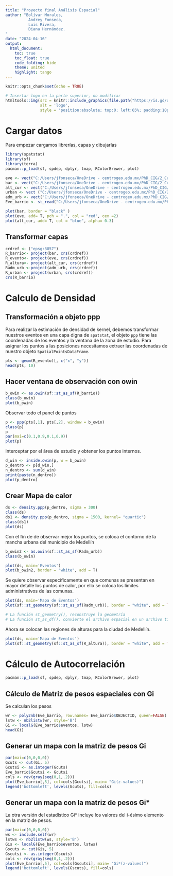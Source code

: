 ---
title: "Proyecto final Análisis Espacial"
author: "Bolívar Morales,
          Andrey Fonseca,
          Luis Rivera,
          Diana Hernández. 
"
date: "2024-04-16"
output: 
  html_document:
    toc: true
    toc_float: true
    code_folding: hide
    theme: united
    highlight: tango
---

```{r setup, include=FALSE}
knitr::opts_chunk$set(echo = TRUE)
```

```{r logo, echo=FALSE}
# Insertar logo en la parte superior, no modificar
htmltools::img(src = knitr::include_graphics(file.path("https://is.gd/oHPKdY")), 
               alt = 'logo', 
               style = 'position:absolute; top:0; left:65%; padding:10px; max-width: 20%') 
```

# Cargar datos

Para empezar cargamos librerías, capas y dibujarlas 
```{r cargar_librerías, highlight=FALSE, message=FALSE, warning=FALSE}
library(spatstat)
library(sf)
library(terra)
pacman::p_load(sf, spdep, dplyr, tmap, RColorBrewer, plot)
```

```{r cargar_capas, message=FALSE}
eve <- vect("C:/Users/jfonseca/OneDrive - centrogeo.edu.mx/PhD_CIG/2_Cuatrimestre/Analisis_Espacial/PROYECTO_AE/GIS/desinventar_2.shp")
bar <- vect("C:/Users/jfonseca/OneDrive - centrogeo.edu.mx/PhD_CIG/2_Cuatrimestre/Analisis_Espacial/PROYECTO_AE/GIS/barrio_vereda_2.shp")
alt_cur <- vect("C:/Users/jfonseca/OneDrive - centrogeo.edu.mx/PhD_CIG/2_Cuatrimestre/Analisis_Espacial/PROYECTO_AE/GIS/Altura.shp")
urban <- vect ("C:/Users/jfonseca/OneDrive - centrogeo.edu.mx/PhD_CIG/2_Cuatrimestre/Analisis_Espacial/PROYECTO_AE/GIS/barrio_urbano.shp")
adm_urb <- vect("C:/Users/jfonseca/OneDrive - centrogeo.edu.mx/PhD_CIG/2_Cuatrimestre/Analisis_Espacial/PROYECTO_AE/GIS/adm_urbano.shp")
Eve_barrio <- st_read("C:/Users/jfonseca/OneDrive - centrogeo.edu.mx/PhD_CIG/2_Cuatrimestre/Analisis_Espacial/PROYECTO_AE/GIS/Eventos_barrio.shp")

```

```{r observar_capas}
plot(bar, border = "black" )
plot(eve, add= T, pch = ".", col = "red", cex =2)
plot(alt_cur, add= T, col = "blue", alpha= 0.3)
```

## Transformar capas

```{r reproyectar_capas, message=FALSE, warning=FALSE}
crdref <- ("epsg:3857")
R_barrio<- project(bar, crs(crdref))
R_evento<- project(eve, crs(crdref))
R_altura<- project(alt_cur, crs(crdref))
Radm_urb <-project(adm_urb, crs(crdref))
R_urban <- project(urban, crs(crdref))
crs(R_barrio)
```

# Calculo de Densidad

## Transformación a objeto ppp

Para realizar la estimación de densidad de kernel, debemos transformar nuestros eventos en una capa digna de `spatstat`, el objeto `ppp` tiene las coordenadas de los eventos y la ventana de la zona de estudio. Para asignar los puntos a las posiciones necesitamos extraer las coordenadas de nuestro objeto `SpatialPointsDataFrame`.

```{r extraer_coordenadas}
pts <- geom(R_evento)[, c("x", "y")]
head(pts, 10)
```

## Hacer ventana de observación con owin

```{r mascara_barrios, message=FALSE, warning=FALSE} 
b_owin <- as.owin(sf::st_as_sf(R_barrio))
class(b_owin)
plot(b_owin)

```

Observar todo el panel de puntos

```{r observar_puntos, message=FALSE, warning=FALSE}
p <- ppp(pts[,1], pts[,2], window = b_owin)
class(p)
p
par(mai=c(0.1,0.9,0.1,0.9))
plot(p)
```

Interceptar por el área de estudio y obtener los puntos internos.

```{r puntos_internos, message=FALSE, warning=FALSE}
d_win <- inside.owin(p, w = b_owin)
p_dentro <- p[d_win,]
n_dentro <- sum(d_win)
print(paste(n_dentro))
plot(p_dentro)
```


## Crear Mapa de calor 
```{r mapa_densidad_puntos, message=FALSE, warning=FALSE}
ds <- density.ppp(p_dentro, sigma = 300) 
class(ds)
ds1 <- density.ppp(p_dentro, sigma = 1500, kernel= "quartic") 
class(ds1)
plot(ds)

```

Con el fin de de observar mejor los puntos, se coloca el contorno de la mancha urbana del municipio de Medellín

```{r mascara_area_urbana, results='hide',message=FALSE, warning=FALSE}
b_owin2 <- as.owin(sf::st_as_sf(Radm_urb))
class(b_owin)
```

```{r mapa_calor_mascara , message=FALSE, warning=FALSE}
plot(ds, main='Eventos')
plot(b_owin2, border = "white", add = T)
```

Se quiere observar específicamente en que comunas se presentan en mayor detalle los puntos de calor, por ello se coloca los límites administrativos de las comunas.

```{r mapa_calor_administrativo, message=FALSE, warning=FALSE}
plot(ds, main='Mapa de Eventos')
plot(sf::st_geometry(sf::st_as_sf(Radm_urb)), border = "white", add = TRUE)

# La función st_geometry(), reconstruye la geometría
# La función st_as_df(), convierte el archivo espacial en un archivo tipo sf
```

Ahora se colocan las regiones de alturas para la ciudad de Medellín.

```{r mapa_calor_altura, message=FALSE, warning=FALSE}

plot(ds, main='Mapa de Eventos')
plot(sf::st_geometry(sf::st_as_sf(R_altura)), border = "white", add = TRUE)
```

# Cálculo de Autocorrelación

```{r cargar_librerías_2, highlight=FALSE, message=FALSE, warning=FALSE}
pacman::p_load(sf, spdep, dplyr, tmap, RColorBrewer, plot)
```

## Cálculo de Matriz de pesos espaciales con Gi

Se calculan los pesos

```{r Gi1, message=FALSE, warning=FALSE}
wr <- poly2nb(Eve_barrio, row.names= Eve_barrio$OBJECTID, queen=FALSE) 
lstw <- nb2listw(wr, style='B')
Gi <- localG(Eve_barrio$eventos, lstw)
head(Gi)
```

## Generar un mapa con la matriz de pesos Gi

```{r GiMap, message=FALSE, warning=FALSE}
par(mai=c(0,0,0,0))
Gcuts <- cut(Gi, 5)
Gcutsi <- as.integer(Gcuts)
Eve_barrio$Gcutsi <- Gcutsi
cols <- rev(gray(seq(0,1,.2)))
plot(Eve_barrio[,5], col=cols[Gcutsi], main= "Gi(z-values)")
legend('bottomleft', levels(Gcuts), fill=cols)
```

## Generar un mapa con la matriz de pesos Gi*

La otra versión del estadístico Gi* incluye los valores del i-ésimo elemento en la matriz de pesos.

```{r Gi2, message=FALSE, warning=FALSE}
par(mai=c(0,0,0,0))
ws <- include.self(wr)
lstws <- nb2listw(ws, style='B')
Gis <- localG(Eve_barrio$eventos, lstws)
Gscuts <- cut(Gis, 5)
Gscutsi <- as.integer(Gscuts)
cols <- rev(gray(seq(0,1,.2)))
plot(Eve_barrio[,5], col=cols[Gscutsi], main= "Gi*(z-values)")
legend('bottomleft', levels(Gscuts), fill=cols)
```
